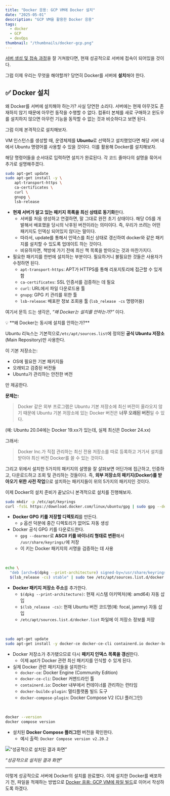 ```yaml
---
title: "Docker 응용: GCP VM에 Docker 설치"
date: "2025-05-01"
description: "GCP VM을 활용한 Docker 응용"
tags:
  - docker
  - GCP
  - devOps
thumbnail: "/thumbnails/docker-gcp.png"
---
```


[서버 생성 및 접속 과정](https://muring-blog.vercel.app/docker-gcp-01-vm-creation)을 잘 거쳐왔다면, 현재 성공적으로 서버에 접속이 되어있을 것이다.

그럼 이제 우리는 무엇을 해야할까? 당연히 Docker를 서버에 **설치**해야 한다.

## ✅ Docker 설치

왜 Docker를 서버에 설치해야 하는가? 사실 당연한 소리다. 서버에는 현재 아무것도 존재하지 않기 때문에 아무런 동작을 수행할 수 없다. 컴퓨터 본체를 새로 구매하고 윈도우를 설치하지 않으면 아무런 기능을 동작할 수 없는 것과 비슷하다고 보면 된다.

그럼 이제 본격적으로 설치해보자. 

VM 인스턴스를 생성할 때, 운영체제를 **Ubuntu**로 선택하고 설치했었다면 해당 서버 내에서 Ubuntu 명령어를 사용할 수 있을 것이다. 이를 활용해 Docker를 설치해보자.

해당 명령어들을 순서대로 입력하면 설치가 완료된다. 각 코드 줄마다의 설명을 묶어서 추가로 설명해주겠다.

```bash
sudo apt-get update
sudo apt-get install -y \
    apt-transport-https \
    ca-certificates \
    curl \
    gnupg \
    lsb-release
```

- **현재 서버가 알고 있는 패키지 목록을 최신 상태로 동기화**한다.
    - 서버를 처음 생성하고 연결하면, 말 그대로 완전 초기 상태이다. 해당 OS를 개발해서 배포했을 당시의 낙후된 버전이라는 의미이다. 즉, 우리가 쓰려는 어떤 패키지도 인덱싱 되어있지 않다는 말이다.
    - 따라서, update를 통해서 인덱스를 최신 상태로 갱신하여 docker와 같은 패키지를 설치할 수 있도록 업데이트 하는 것이다.
    - 비유하자면, 책방에 가기 전에 최신 책 목록을 받아오는 것과 마찬가지다.
- 필요한 패키지를 한번에 설치하는 부분이다. 필요하거니 불필요한 것들은 사용자가 수정하면 된다.
    - `apt-transport-https`: APT가 HTTPS를 통해 리포지토리에 접근할 수 있게 함
    - `ca-certificates`: SSL 인증서를 검증하는 데 필요
    - `curl`: URL에서 파일 다운로드용 툴
    - `gnupg`: GPG 키 관리를 위한 툴
    - `lsb-release`: 배포판 정보 조회용 툴 (`lsb_release -cs` 명령어용)

여기서 문득 드는 생각은, *“왜 Docker는 설치를 안하는가?”* 이다.

<aside>
💡 **왜 Docker는 동시에 설치를 안하는가?**

Ubuntu 리눅스는 기본적으로`/etc/apt/sources.list`에 정의된 **공식 Ubuntu 저장소**(Main Repository)만 사용한다.

이 기본 저장소는:

- OS에 필요한 기본 패키지들
- 오래되고 검증된 버전들
- Ubuntu가 관리하는 안전한 버전

만 제공한다.

**문제는:**

> Docker 같은 외부 프로그램은 Ubuntu 기본 저장소에 최신 버전이 올라오지 않기 때문에  Ubuntu 기본 저장소에 있는 Docker 버전은 **너무 오래된 버전**일 수 있다.
> 

(예: Ubuntu 20.04에는 Docker 19.xx가 있는데, 실제 최신은 Docker 24.xx)

그래서:

> Docker Inc.가 직접 관리하는 최신 전용 저장소를 따로 등록하고 거기서 설치를 받아야 최신 버전 Docker를 쓸 수 있는 것이다.
> 

그리고 위에서 설치한 5가지의 패키지의 설명을 잘 살펴보면 어딘가에 접근하고, 인증하고, 다운로드하고 조회 및 관리하는 것들이다. 즉, **외부 저장소의 패키지(Docker)를 받아오기 위한 사전 작업**으로 설치하는 패키지들이 위의 5가지의 패키지인 것이다.

</aside>



이제 Docker의 설치 준비가 끝났으니 본격적으로 설치를 진행해보자.

```bash
sudo mkdir -p /etc/apt/keyrings
curl -fsSL https://download.docker.com/linux/ubuntu/gpg | sudo gpg --dearmor -o /usr/share/keyrings/docker-archive-keyring.gpg
```


- **Docker GPG 키를 저장할 디렉토리**를 만든다.
    - `p` 옵션 덕분에 중간 디렉토리가 없어도 자동 생성
- Docker 공식 GPG 키를 다운로드한다.
    - `gpg --dearmor`로 **ASCII 키를 바이너리 형태로 변환**해서 `/usr/share/keyrings/`에 저장
    - 이 키는 Docker 패키지의 서명을 검증하는 데 사용

<br />

```bash
echo \
  "deb [arch=$(dpkg --print-architecture) signed-by=/usr/share/keyrings/docker-archive-keyring.gpg] https://download.docker.com/linux/ubuntu \
  $(lsb_release -cs) stable" | sudo tee /etc/apt/sources.list.d/docker.list > /dev/null
```

- **Docker 패키지 저장소 주소**를 추가한다.
    - `$(dpkg --print-architecture)`: 현재 시스템 아키텍처(예: amd64) 자동 삽입
    - `$(lsb_release -cs)`: 현재 Ubuntu 버전 코드명(예: focal, jammy) 자동 삽입
    - `/etc/apt/sources.list.d/docker.list` 파일에 이 저장소 정보를 저장

<br />

```bash
sudo apt-get update
sudo apt-get install -y docker-ce docker-ce-cli containerd.io docker-buildx-plugin docker-compose-plugin
```

- Docker 저장소가 추가됐으므로 다시 **패키지 인덱스 목록을 갱신**한다.
    - 이제 apt가 Docker 관련 최신 패키지를 인식할 수 있게 된다.
- 실제 Docker 관련 패키지들을 설치한다:
    - `docker-ce`: Docker Engine (Community Edition)
    - `docker-ce-cli`: Docker 커맨드라인 툴
    - `containerd.io`: Docker 내부에서 컨테이너를 관리하는 런타임
    - `docker-buildx-plugin`: 멀티플랫폼 빌드 도구
    - `docker-compose-plugin`: Docker Compose V2 (CLI 플러그인)

<br />

```bash
docker --version
docker compose version
```

- 설치된 **Docker Compose 플러그인** 버전을 확인한다.
    - 예시 출력: `Docker Compose version v2.20.2`

![*“성공적으로 설치된 결과 화면”*](/images/docker-gcp/02/image.png)

*“성공적으로 설치된 결과 화면”*

---

이렇게 성공적으로 서버에 Docker의 설치를 완료했다. 이제 설치한 Docker를 배포하기 전, 파일을 적재하는 방법으로 [Docker 응용: GCP VM에 파일 빌드](https://muring-blog.vercel.app/docker-gcp-02-docker-installation)로 이어서 작성하도록 하겠다.
